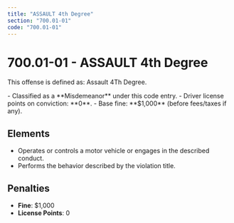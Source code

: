 ```yaml
---
title: "ASSAULT 4th Degree"
section: "700.01-01"
code: "700.01-01"
---
```





# 700.01-01 - ASSAULT 4th Degree

This offense is defined as: Assault 4Th Degree.

<Aside type="caution" title="Charge Type: Misdemeanor">
- Classified as a **Misdemeanor** under this code entry.
- Driver license points on conviction: **0**.
- Base fine: **$1,000** (before fees/taxes if any).
</Aside>

## Elements
- Operates or controls a motor vehicle or engages in the described conduct.
- Performs the behavior described by the violation title.

## Penalties
- **Fine**: $1,000
- **License Points**: 0
